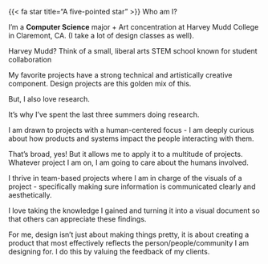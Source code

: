 ::::::{.about-me-container}
::::{.main-text}

:::{.about-me-header}
{{< fa star title="A five-pointed star" >}} Who am I?
:::

::: {.about-me}
I'm a **Computer Science** major + Art concentration at Harvey Mudd College in Claremont, CA. (I take a lot of design classes as well).
:::

::: {.asides}
Harvey Mudd? Think of a small, liberal arts STEM school known for student collaboration
:::

::: {.about-me}
My favorite projects have a strong technical and artistically creative component. Design projects are this golden mix of this. 

But, I also love research.

:::


::: {.asides}

It's why I’ve spent the last three summers doing research.

:::

::: {.about-me}

I am drawn to projects with a human-centered focus - I am deeply curious about how products and systems impact the people interacting with them.

:::

::: {.asides}

That’s broad, yes! But it allows me to apply it to a multitude of projects. Whatever project I am on, I am going to care about the humans involved.

:::

::: {.about-me}
I thrive in team-based projects where I am in charge of the visuals of a project - specifically making sure information is communicated clearly and aesthetically. 

I love taking the knowledge I gained and turning it into a visual document so that others can appreciate these findings.

For me, design isn’t just about making things pretty, it is about creating a product that most effectively reflects the person/people/community I am designing for. I do this by valuing the feedback of my clients.

:::

::::

<!-- ::::{.about-me-image}
![](../images/headshot-zoomed.JPEG)
:::: -->

::::::


